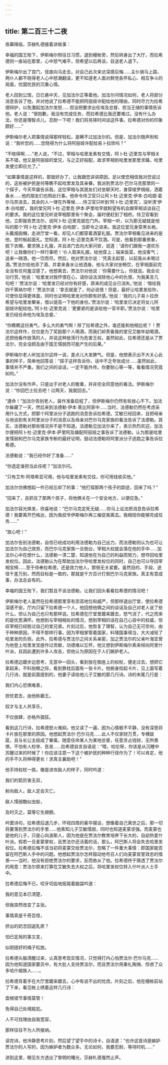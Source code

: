 ```yaml
---
---
---
```

title: 第二百三十二夜
---






夜幕降临，莎赫札德接着讲故事：





幸福的国王陛下，伊斯梅尔照往日习惯，退到幔帐旁，然后转身出了大厅，而拉希德则一直站在那里，心中怒气难平，但希望以后再谈，目送老人退下。

伊斯梅尔出了宫门，径直向马走去，对自己此次来访深感后悔……主仆骑马上路，两仆人都不晓得老人心中怒潮翻滚，更不知道老人面对群党各怀私心、相互争斗的局面，忧国忧民的沉重心情。

老人回到公馆，日已悬中天，见加法尔正等着他。加法尔问情况如何，老人将部分消息告诉了他，并对他说了拉希德不能把阿丽娅许配给他的理由，同时尽力为拉希德辩护，以免激起加法尔发怒……但没把要求出任埃及总督、担当王储的事情告诉他。老人说：“很抱歉，我没有完成任务，而拉希德比我还要难过。没有什么办法，你还是理智点儿，忍耐一下吧！我们将另择时间谈这件事。拉希德对你的印象颇好……”

伊斯梅尔老人把事情说得那样轻松，是瞒不过加法尔的。但是，加法尔随声附和说：“我听您的……您晓得为什么将阿丽娅许配给易卜拉欣吗？”

“不晓得啊……”老人说，“不过，宰相与哈里发素有交情，阿卜杜·迈里克与宰相关系不错，他又是阿丽娅的堂兄，与之正好般配，故求宰相到哈里发那里求婚，哈里发便立即应允了。”

“如果事情是这样的，那就好办了。让我跟您讲讲原因，足以使您相信我对您说过的，这些被护民是何等瞧不起哈里发及其亲眷。我派到贾法尔·巴尔马克那里的一个探子，今天早晨告诉我，这位宰相与其朋友们对坐聊天时，身穿绫罗绸缎，洒着香水……他的朋友们也照此行事。他命令侍卫官只让阿卜杜·迈里克·伊本·白哈朗·葛尔马奈进去，其余的人一律在外等候……侍卫官只听到‘阿卜杜·迈里克’，没听清‘伊本·白哈朗’。我的堂兄阿卜杜·迈里克·伊本·萨里哈早就盼望有机会跟宰相谈谈自己的要求。我的这位堂兄听说宰相那里有个聚会，届时便赶到了相府。侍卫官看到他，立即报告贾法尔，说阿卜杜·迈里克就在门外。宰相一听，以为那无疑就是他叫的那个‘阿卜杜·迈里克·伊本·白哈朗’，当即令之进来。我这位堂兄身穿黑长袍，头戴烟囱帽，走进厅堂一看，却见人们都穿着酒宴礼服。贾法尔宰相看见进来的是他，登时板起面孔。您知道，阿卜杜·迈里克素不饮酒。可是，他看到那番景象，脱下衣帽，要求换上礼服，并且进门去向大家问安，说道：‘请你们跟我一道欢乐吧！让我像你们一样行事吧！’仆人取来礼服，给他穿上；端来饭菜，他没客气；送来一磅酒，他一饮而尽。然后，他对贾法尔说：‘凭真主起誓，以前我从未喝过酒。’贾法尔给他添了酒，并拿来香水让他洒身。他与大家对坐畅饮，在宰相面前完全没有任何羞涩感了。他想离去，贾法尔对他说：‘你需要什么，你就说。我会论功行赏。’他说：‘哈里发对我怀恨在心，请你设法消除他心中的仇恨，为我美言几句吧！’贾法尔说：‘哈里发已经对你有好感，原来的成见业已消失。’他说：‘借给我四千第纳尔吧！’贾法尔说：‘拿去就是了，何必说借！但是，最好让哈里发给你，可使你显得更体面，同时也证明哈里发对你颇有好感。’他说：‘我的儿子易卜拉欣希望与哈里发攀亲，借以提高一下他的身份。’贾法尔说：‘哈里发已决定将女儿阿丽娅许配给他。’阿卜杜·迈里克说：‘更要紧的是该给他一官半职。’贾法尔说：‘哈里发已经任命他为埃及总督。’

“你瞧瞧这份勇气，多么大的勇气啊！除了拉希德之外，谁还能和他相比呢？！贾法尔这样作，仅仅是为了奖励那个人喝酒，而我们却责备我的堂兄艾敏年幼喝酒，还把他看作放荡的人，并说这种放荡行为危害王权。虽然如此，拉希德还是从了贾法尔，完全没顾及由于国王懦弱而可能产生的后果。”

伊斯梅尔老人听加法尔这样一说，差点儿大发脾气。但是，他想表示出不大关心此事的样子，简单地回答说：“探子这样告诉你，话中不乏夸张成分……虽然如此，事情并不严重。我们之间的谈话，一定不能外传。你要耐心等一等，看看情况究竟如何。”

加法尔没有作声，只是出于对老人的敬重，并非完全同意他的看法。伊斯梅尔说：“你回巴士拉去吧！过两天，我就回去。”

“遵命！”加法尔告别老人，装作准备启程了，但伊斯梅尔仍然有些放心不下。加法尔躲藏了一天，然后来到法德勒·伊本·莱比阿家中……当时，法德勒仍然在考虑采用什么方式，把那个阿里派分子逃跑的消息告诉拉希德。艾敏已经回来，且把母亲与他谈到有关阿里派分子的消息以及母亲对巴尔马克家族的看法告诉了法德勒。其实，法德勒对那些情况并不是不知道。法德勒见加法尔来了，表示热烈欢迎，加法尔便把阿卜杜·迈里克·伊本·萨里阿及婚配阿丽娅之事告诉了法德勒，认为那是哈里发懦弱和巴尔马克家族专断的最好证明，鼓动法德勒将阿里派分子逃跑之事告诉拉希德。

法德勒说：“我已经作好了准备……”

“你选定谁担当此任呢？”加法尔问。

“只有艾布·阿塔希亚可用，他与哈里发素有交往，你可用钱收买他。”

加法尔仿佛想起一件已经忘却了的事：“他打探那两个孩子的踪迹，回来了吗？”

“回来了，且抓住了那两个孩子，将他俩关在一个安全地方，以便应急。”

加法尔容光焕发，欣喜地说：“巴尔马克定死无疑……你马上设法把消息告诉拉希德！我要离开巴格达，因为我叔爷伊斯梅尔再三催促我离去。我相信你能够完成任务……”

“放心吧！”

加法尔告别法德勒，自信已经成功利用法德勒为自己出力，而法德勒则认为也可让加法尔为自己效劳，而巴尔马克家族一旦倒台，宰相大权就会落在他的手中……加法尔心中在想什么，法德勒一清二楚，知道他在为自己的利益而努力，想夺回哈里发权位。因此，法德勒认为在帮助加法尔夺哈里发权位的同时，自己也可以夺回宰相宝椅……至于侍奉拉希德，还是效力他人，那倒无关紧要。虽然目的、手段、途径千差万别，然而目标是一致的，那就是千方百计打倒巴尔马克家族。真主有意成事，办法总会有的。





幸福的国王陛下，我们暂且不谈法德勒，让我们回头看看拉希德的情况吧！

伊斯梅尔老人虽然在拉希德那里享有崇高地位和威严，但那样退出厅堂，使拉希德深感不安。厅内只留下拉希德一个人，他回想他俩之间的谈话及自己对老人说了些什么，但认为自己也只有那样说。拉希德在厅堂里踱来踱去，怒气消了，代之而来的是忧思满怀。他想到与宰相相处的情况，想到宰相的话在自己心目中的权威，惊叹宰相已经胜过自己的堂兄弟。片刻过后，他恢复了理智，认为自己无可奈何，由于种种原因，不得不那样行事。因为宰相掌管着国家，料理国事得当，大大减轻了哈里发的负担。此外，拉希德与贾法尔之间关系亲密，加之贾法尔的父亲叶海亚曾为他登上哈里发宝座作过贡献，功德难以忘怀。他又想到伊斯梅尔素来倾向阿里什叶派，且因此遭到许多人攻击，但他认为原因在于人们嫉妒老人。

拉希德边踱步边思考，无意中一回头，看到放在御座上的权杖，便走过去，想把它拿起来，不料抬眼之际，看到靠枕后面有一张卡片。他俯身拾起卡片，见上面写着几行诗，就是前面提到的，他妻子读给他儿子艾敏的那几行诗。诗的末尾几行是：


我们内心恐惧难表，

担忧君去，由他称霸王。

奴才与主人共享乐，

不仅放肆，亦格外猖狂。



看到这几行诗，拉希德怒火难抑。他又读了一遍，因为心情极不平静，没有深思将卡片放在那里的原因。他想起贾法尔·巴尔马克……此人不仅家财万贯，专横跋扈，且与长公主结成了眷属，随意任命某人为某地总督，任意贪占钱财，无所畏惧，不怕有人检举、告发……拉希德自言自语说：“喂，哈伦呀，你该是从沉睡中苏醒过来的时候了！你应该注意一下这个被护民的种种行径作为了！可以肯定，他的手不久将伸得更长！求真主襄助吧！”

他手持权杖一挑，像是进攻敌人的样子，同时吟道：


我们的箭厉害无双，

射向敌人，敌人定会灭亡。

敌人懦弱酷似虫蚁，

及时灭之，莫等它生翅膀。



吟罢诗句，拉希德后退几步，环视四周的豪华摆设，想像着自己离世之后，那一切将要落到贾法尔的手里……他素知儿子艾敏懦弱，同时也知道麦蒙坚强。而麦蒙也是他的儿子，只是心向波斯人，因为他是在贾法尔教育培养下长大的，自幼热爱什叶派。假若一旦麦蒙掌权，且贾法尔还活着的话，那么，阿巴斯人将会失去哈里发权位。拉希德后悔不该当初将麦蒙交给贾法尔，忽略了一件重大事情：即国家能否留在阿巴斯人手中的问题。他想起贾法尔怎样鼓动他号召人们向麦蒙宣誓效忠的情景——当时，他没有拒绝贾法尔的要求，反而依从了他。拉希德终于猜透了贾法尔的用意：贾法尔原来打算在艾敏失去大权之后，将哈里发权位转入什叶派人士手中。

拉希德后悔不已，咬牙切齿地摇晃着脑袋吟道：


我的意见本已清楚，

但我突然改变了主张。

事情真是千奇百怪，

挤出的奶怎回返乳房？

怕已定局的事又变，

似刚搓好的绳子松放。



拉希德头脑清醒过来，认真思考现实情况，只觉得打内心怕贾法尔·巴尔马克……因为他知道国家要员中，有大批人支持贾法尔，而且贾法尔用重礼贿赂、俘虏了众多哈什姆族人……。

拉希德背着手在大厅里踱来踱去，心中有说不出的忧虑。片刻之后，他在幔帐前站了下来，看见帐上绣着这样几行诗：


盘根错节事情莫管！

免得自己处境尴尬。

人不可找理由自我宽容，

那样往往不为人所接纳。



读完诗，他冷静思考片刻，然后望了望手中的诗卡，自语道：“也许这首诗是嫉妒贾法尔的人写的，因为嫉妒者为数众多。无论如何，我要忍耐，等待时机……”





讲到这里，眼见东方透出了黎明的曙光，莎赫札德戛然止声。